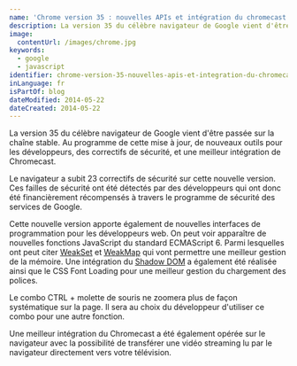 ```yaml
---
name: 'Chrome version 35 : nouvelles APIs et intégration du chromecast'
description: La version 35 du célèbre navigateur de Google vient d'être passée sur la chaîne stable. Au programme de cette mise à jour, de nouveaux outils pour les développeurs, des correctifs de sécurité, et une meilleur intégration de Chromecast.
image:
  contentUrl: /images/chrome.jpg
keywords:
  - google
  - javascript
identifier: chrome-version-35-nouvelles-apis-et-integration-du-chromecast
inLanguage: fr
isPartOf: blog
dateModified: 2014-05-22
dateCreated: 2014-05-22
---
```


La version 35 du célèbre navigateur de Google vient d'être passée sur la chaîne stable. Au programme de cette mise à jour, de nouveaux outils pour les développeurs, des correctifs de sécurité, et une meilleur intégration de Chromecast.

Le navigateur a subit 23 correctifs de sécurité sur cette nouvelle version. Ces failles de sécurité ont été détectés par des développeurs qui ont donc été financièrement récompensés à travers le programme de sécurité des services de Google.

Cette nouvelle version apporte également de nouvelles interfaces de programmation pour les développeurs web. On peut voir apparaître de nouvelles fonctions JavaScript du standard ECMAScript 6. Parmi lesquelles ont peut citer [WeakSet](https://developer.mozilla.org/en-US/docs/Web/JavaScript/Reference/Global_Objects/WeakSet) et [WeakMap](https://developer.mozilla.org/en-US/docs/Web/JavaScript/Reference/Global_Objects/WeakMap)
qui vont permettre une meilleur gestion de la mémoire. Une intégration du [Shadow DOM](https://www.html5rocks.com/en/tutorials/webcomponents/shadowdom/?redirect_from_locale=fr) a également été réalisée ainsi que le CSS Font Loading pour une meilleur gestion du chargement des polices.

Le combo CTRL + molette de souris ne zoomera plus de façon systématique sur la page. Il sera au choix du développeur d'utiliser ce combo pour une autre fonction.

Une meilleur intégration du Chromecast a été également opérée sur le navigateur avec la possibilité de transférer une vidéo streaming lu par le navigateur directement vers votre télévision.
